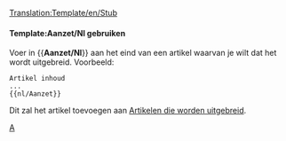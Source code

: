 <noinclude>[[Translation:Template/en/Stub]]</noinclude>{{en/Ambox| type  = notice
| image = en/Manual/Base Set/StubIcon.png
| text  = <strong>Aanzet</strong><br>Dit artikel is een eerste aanzet. A.u.b., als je kunt, breidt het uit.
}}<includeonly>{{{1|[[Category:nl/Uit te breiden artikelen]]}}}</includeonly><noinclude>

====Template:Aanzet/Nl gebruiken====
Voer in <nowiki>{{</nowiki>'''Aanzet/Nl'''<nowiki>}}</nowiki> aan het eind van een artikel waarvan je wilt dat het wordt uitgebreid. Voorbeeld:
<pre>
Artikel inhoud
...
{{nl/Aanzet}}
</pre>
Dit zal het artikel toevoegen aan [[:Category:en/Manual/Base Set/Industries/Articles to be expanded|Artikelen die worden uitgebreid]].

[[Category:nl/Manual/Base Set/Berichtenbox|A]]</noinclude>